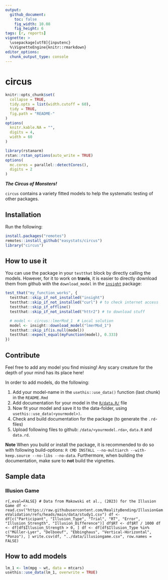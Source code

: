 ```yaml
---
output:
  github_document:
    toc: false
    fig_width: 10.08
    fig_height: 6
tags: [r, reports]
vignette: >
  \usepackage[utf8]{inputenc}
  %\VignetteEngine{knitr::rmarkdown}
editor_options:
  chunk_output_type: console
---
```


# circus

```r
knitr::opts_chunk$set(
  collapse = TRUE,
  tidy.opts = list(width.cutoff = 60),
  tidy = TRUE,
  fig.path = "README-"
)
options(
  knitr.kable.NA = "",
  digits = 4,
  width = 60
)

library(rstanarm)
rstan::rstan_options(auto_write = TRUE)
options(
  mc.cores = parallel::detectCores(),
  digits = 2
)
```







***The Circus of Monsters!***

`circus` contains a variety fitted models to help the systematic testing of other packages.


## Installation


Run the following:

```r
install.packages("remotes")
remotes::install_github("easystats/circus")
library("circus")
```

## How to use it

You can use the package in your `testthat` block by directly calling the models. However, for it to work on **travis**, it is easier to directly download them from github with the `download_model` in the [`insight`](https://github.com/easystats/insight) package:

```r
test_that("my_function_works", {
  testthat::skip_if_not_installed("insight")
  testthat::skip_if_not_installed("curl") # to check internet access
  testthat::skip_if_offline()
  testthat::skip_if_not_installed("httr2") # to download stuff

  # model <- circus::lmerMod_1  # Local solution
  model <- insight::download_model("lmerMod_1")
  testthat::skip_if(is.null(model))
  testthat::expect_equal(myFunction(model), 0.333)
})
```

## Contribute

Feel free to add any model you find missing! Any scary creature for the depth of your mind has its place here!

In order to add models, do the following:

1. Add your model-name in the `usethis::use_data()` function (last chunk) in the `README.Rmd`
2. Add documentation for your model in the [`R/data.R/`](https://github.com/easystats/circus/blob/main/R/data.R) file
3. Now fit your model and save it to the data-folder, using `usethis::use_data(<yourmodel>)`.
4. Check and build documentation for the package (to generate the `.rd`-files)
5. Upload following files to github: `/data/<yourmodel.rda>`, `data.R` and `data.rd`.

**Note** When you build or install the package, it is recommended to do so with following build-options: `R CMD INSTALL --no-multiarch --with-keep.source --no-libs --no-data`. Furthermore, when building the documentation, make sure to **not** build the vignettes.

## Sample data

### Illusion Game

```r{,eval=FALSE}
# Data from Makowski et al., (2023) for the Illusion Game
df <- read.csv("https://raw.githubusercontent.com/RealityBending/IllusionGameValidation/refs/heads/main/data/study1.csv")
df <- df[c("Participant", "Illusion_Type", "Trial", "RT", "Error", "Illusion_Strength", "Illusion_Difference")]
df$RT <- df$RT / 1000
df <- df[df$Illusion_Strength > 0, ]
df <- df[df$Illusion_Type %in% c("Müller-Lyer", "Delboeuf", "Ebbinghaus", "Vertical-Horizontal", "Ponzo"), ]
write.csv(df, "../data/illusiongame.csv", row.names = FALSE)
```

## How to add models

```r
lm_1 <- lm(mpg ~ wt, data = mtcars)
usethis::use_data(lm_1, overwrite = TRUE)
```
